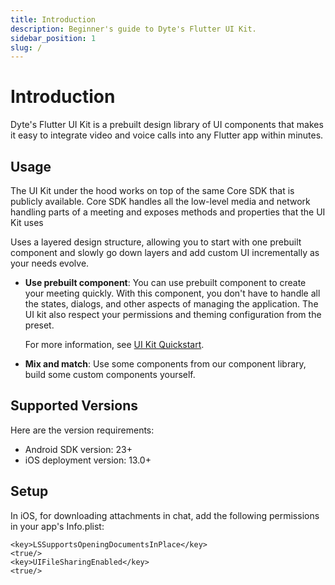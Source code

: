 ```yaml
---
title: Introduction
description: Beginner's guide to Dyte's Flutter UI Kit.
sidebar_position: 1
slug: /
---
```


# Introduction

Dyte's Flutter UI Kit is a prebuilt design library of UI components that makes it easy to integrate video and voice calls into any Flutter app within minutes.

## Usage

The UI Kit under the hood works on top of the same Core SDK that is publicly available. Core SDK handles all the low-level media and network handling parts
of a meeting and exposes methods and properties that the UI Kit uses

Uses a layered design structure, allowing you to start with one prebuilt component and slowly go down layers and add custom UI incrementally as your needs evolve.

- **Use prebuilt component**: You can use prebuilt component to
  create your meeting quickly. With this component, you don't have to handle all
  the states, dialogs, and other aspects of managing the application. The UI kit
  also respect your permissions and theming configuration from the preset.

  For more information, see [UI Kit Quickstart](/flutter/quickstart).

- **Mix and match**: Use some components from our component library, build some custom components yourself.

## Supported Versions

Here are the version requirements:

- Android SDK version: 23+
- iOS deployment version: 13.0+

## Setup

In iOS, for downloading attachments in chat, add the following permissions in your app's Info.plist:

```
<key>LSSupportsOpeningDocumentsInPlace</key>
<true/>
<key>UIFileSharingEnabled</key>
<true/>
```

<head>
  <title>Flutter Introduction</title>
  <meta name="description" content="Explore Dyte's Flutter documentation for seamless integration and development. Learn how to enhance your Flutter applications with Dyte features."/>
</head>

